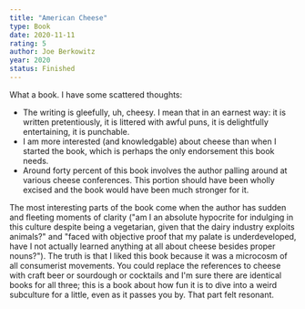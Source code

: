 ```yaml
---
title: "American Cheese"
type: Book
date: 2020-11-11
rating: 5
author: Joe Berkowitz
year: 2020
status: Finished
---
```


What a book. I have some scattered thoughts:

- The writing is gleefully, uh, cheesy. I mean that in an earnest way: it is written pretentiously, it is littered with awful puns, it is delightfully entertaining, it is punchable.
- I am more interested (and knowledgable) about cheese than when I started the book, which is perhaps the only endorsement this book needs.
- Around forty percent of this book involves the author palling around at various cheese conferences. This portion should have been wholly excised and the book would have been much stronger for it.

The most interesting parts of the book come when the author has sudden and fleeting moments of clarity ("am I an absolute hypocrite for indulging in this culture despite being a vegetarian, given that the dairy industry exploits animals?" and "faced with objective proof that my palate is underdeveloped, have I not actually learned anything at all about cheese besides proper nouns?"). The truth is that I liked this book because it was a microcosm of all consumerist movements. You could replace the references to cheese with craft beer or sourdough or cocktails and I'm sure there are identical books for all three; this is a book about how fun it is to dive into a weird subculture for a little, even as it passes you by. That part felt resonant.
